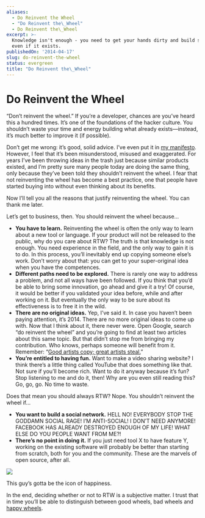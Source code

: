 ```yaml
---
aliases:
  - Do Reinvent the Wheel
  - "Do Reinvent the\_Wheel"
  - Do Reinvent the\_Wheel
excerpt: >-
  Knowledge isn't enough - you need to get your hands dirty and build something,
  even if it exists.
publishedOn: '2014-04-17'
slug: do-reinvent-the-wheel
status: evergreen
title: "Do Reinvent the\_Wheel"
---
```

# Do Reinvent the Wheel

“Don’t reinvent the wheel.” If you’re a developer, chances are you’ve heard this a hundred times. It’s one of the foundations of the hacker culture. You shouldn’t waste your time and energy building what already exists—instead, it’s much better to improve it (if possible).

Don’t get me wrong: it’s good, solid advice. I’ve even put it in [my manifesto](https://medium.com/life-tips/c0403b559b24). However, I feel that it’s been misunderstood, misused and exaggerated. For years I’ve been throwing ideas in the trash just because similar products existed, and I’m pretty sure many people today are doing the same thing, only because they’ve been told they shouldn’t reinvent the wheel. I fear that not reinventing the wheel has become a best practice, one that people have started buying into without even thinking about its benefits.

Now I’ll tell you all the reasons that justify reinventing the wheel. You can thank me later.

Let’s get to business, then. You should reinvent the wheel because…

- **You have to learn.** Reinventing the wheel is often the only way to learn about a new tool or language. If your product will not be released to the public, why do you care about RTW? The truth is that knowledge is not enough. You need experience in the field, and the only way to gain it is to do. In this process, you’ll inevitably end up copying someone else’s work. Don’t worry about that: you can get to your super-original idea when you have the competences.
- **Different paths need to be explored.** There is rarely one way to address a problem, and not all ways have been followed. If you think that you’d be able to bring some innovation, go ahead and give it a try! Of course, it would be better if you validated your idea before, while and after working on it. But eventually the only way to be sure about its effectiveness is to free it in the wild.
- **There are no original ideas.** Yep, I’ve said it. In case you haven’t been paying attention, it’s 2014. There are no more original ideas to come up with. Now that I think about it, there never were. Open Google, search “do reinvent the wheel” and you’re going to find at least two articles about this same topic. But that didn’t stop me from bringing my contribution. Who knows, perhaps someone will benefit from it. Remember: “[Good artists copy; great artists steal.](http://quoteinvestigator.com/2013/03/06/artists-steal/)”
- **You’re entitled to having fun.** Want to make a video sharing website? I think there’s a little thing called YouTube that does something like that. Not sure if you’ll become rich. Want to do it anyway because it’s fun? Stop listening to me and do it, then! Why are you even still reading this? Go, go, go. No time to waste.

Does that mean you should always RTW? Nope. You shouldn’t reinvent the wheel if…

- **You want to build a social network.** HELL NO! EVERYBODY STOP THE GODDAMN SOCIAL RAGE! I’M ANTI-SOCIAL! I DON’T NEED ANYMORE! FACEBOOK HAS ALREADY DESTROYED ENOUGH OF MY LIFE! WHAT ELSE DO YOU PEOPLE WANT FROM ME?!
- **There’s no point in doing it.** If you just need tool X to have feature Y, working on the existing software will probably be better than starting from scratch, both for you and the community. These are the marvels of open source, after all.

![](https://cdn-images-1.medium.com/max/800/1*HxZnZ4XBhQCkdjjkeOASHQ.png)

This guy’s gotta be the icon of happiness.

In the end, deciding whether or not to RTW is a subjective matter. I trust that in time you’ll be able to distinguish between good wheels, bad wheels and [happy wheels](http://www.silvergames.com/happy-wheels).
